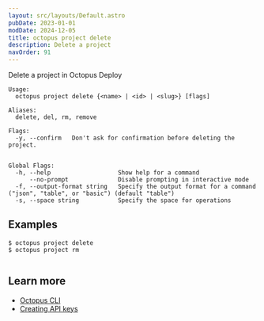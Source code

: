 ```yaml
---
layout: src/layouts/Default.astro
pubDate: 2023-01-01
modDate: 2024-12-05
title: octopus project delete
description: Delete a project
navOrder: 91
---
```


Delete a project in Octopus Deploy

```
Usage:
  octopus project delete {<name> | <id> | <slug>} [flags]

Aliases:
  delete, del, rm, remove

Flags:
  -y, --confirm   Don't ask for confirmation before deleting the project.


Global Flags:
  -h, --help                   Show help for a command
      --no-prompt              Disable prompting in interactive mode
  -f, --output-format string   Specify the output format for a command ("json", "table", or "basic") (default "table")
  -s, --space string           Specify the space for operations

```

## Examples

<SamplesInstance />

```
$ octopus project delete
$ octopus project rm


```

## Learn more

- [Octopus CLI](/docs/octopus-rest-api/cli)
- [Creating API keys](/docs/octopus-rest-api/how-to-create-an-api-key)